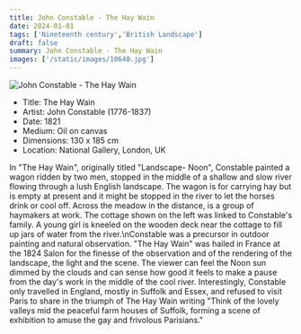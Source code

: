 ```yaml
---
title: John Constable - The Hay Wain
date: 2024-01-01
tags: ['Nineteenth century','British Landscape']
draft: false
summary: John Constable - The Hay Wain
images: ['/static/images/10640.jpg']
---
```


![John Constable - The Hay Wain](/static/images/10640.jpg)

* Title: The Hay Wain
* Artist: John Constable (1776-1837)
* Date: 1821
* Medium: Oil on canvas
* Dimensions: 130 x 185 cm 
* Location: National Gallery, London, UK

In \"The Hay Wain\", originally titled \"Landscape- Noon\", Constable painted a wagon ridden by two men, stopped in the middle of a shallow and slow river flowing through a lush English landscape. The wagon is for carrying hay but is empty at present and it might be stopped in the river to let the horses drink or cool off. Across the meadow in the distance, is a group of haymakers at work. The cottage shown on the left was linked to Constable's family. A young girl is kneeled on the wooden deck near the cottage to fill up jars of water from the river.\nConstable was a precursor in outdoor painting and natural observation. \"The Hay Wain\" was hailed in France at the 1824 Salon for the finesse of the observation and of the rendering of the landscape, the light and the scene. The viewer can feel the Noon sun dimmed by the clouds and can sense how good it feels to make a pause from the day's work in the middle of the cool river. Interestingly, Constable only travelled in England, mostly in Suffolk and Essex, and refused to visit Paris to share in the triumph of The Hay Wain writing \"Think of the lovely valleys mid the peaceful farm houses of Suffolk, forming a scene of exhibition to amuse the gay and frivolous Parisians.\"
